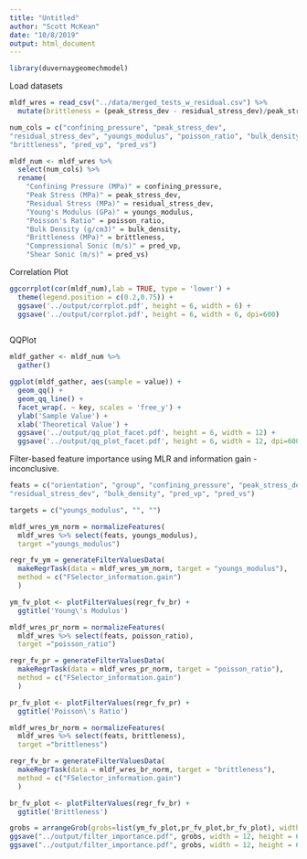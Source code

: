 ```yaml
---
title: "Untitled"
author: "Scott McKean"
date: "10/8/2019"
output: html_document
---
```


```r
library(duvernaygeomechmodel)
```

Load datasets

```r
mldf_wres = read_csv("../data/merged_tests_w_residual.csv") %>%
  mutate(brittleness = (peak_stress_dev - residual_stress_dev)/peak_stress_dev)
```

```r
num_cols = c("confining_pressure", "peak_stress_dev", 
"residual_stress_dev", "youngs_modulus", "poisson_ratio", "bulk_density", 
"brittleness", "pred_vp", "pred_vs")

mldf_num <- mldf_wres %>% 
  select(num_cols) %>%
  rename(
    "Confining Pressure (MPa)" = confining_pressure,
    "Peak Stress (MPa)" = peak_stress_dev, 
    "Residual Stress (MPa)" = residual_stress_dev, 
    "Young's Modulus (GPa)" = youngs_modulus,
    "Poisson's Ratio" = poisson_ratio, 
    "Bulk Density (g/cm3)" = bulk_density, 
    "Brittleness (MPa)" = brittleness, 
    "Compressional Sonic (m/s)" = pred_vp, 
    "Shear Sonic (m/s)" = pred_vs)
```

Correlation Plot

```r
ggcorrplot(cor(mldf_num),lab = TRUE, type = 'lower') +
  theme(legend.position = c(0.2,0.75)) +
  ggsave('../output/corrplot.pdf', height = 6, width = 6) +
  ggsave('../output/corrplot.pdf', height = 6, width = 6, dpi=600)
  
```

QQPlot

```r
mldf_gather <- mldf_num %>%
  gather()

ggplot(mldf_gather, aes(sample = value)) +
  geom_qq() +
  geom_qq_line() +
  facet_wrap(. ~ key, scales = 'free_y') +
  ylab('Sample Value') +
  xlab('Theoretical Value') +
  ggsave('../output/qq_plot_facet.pdf', height = 6, width = 12) +
  ggsave('../output/qq_plot_facet.pdf', height = 6, width = 12, dpi=600)
```

Filter-based feature importance using MLR and information gain - inconclusive.

```r
feats = c("orientation", "group", "confining_pressure", "peak_stress_dev", 
"residual_stress_dev", "bulk_density", "pred_vp", "pred_vs")

targets = c("youngs_modulus", "", "")

mldf_wres_ym_norm = normalizeFeatures(
  mldf_wres %>% select(feats, youngs_modulus),
  target ="youngs_modulus")

regr_fv_ym = generateFilterValuesData(
  makeRegrTask(data = mldf_wres_ym_norm, target = "youngs_modulus"), 
  method = c("FSelector_information.gain")
  )

ym_fv_plot <- plotFilterValues(regr_fv_br) +
  ggtitle('Young\'s Modulus')

mldf_wres_pr_norm = normalizeFeatures(
  mldf_wres %>% select(feats, poisson_ratio),
  target ="poisson_ratio")

regr_fv_pr = generateFilterValuesData(
  makeRegrTask(data = mldf_wres_pr_norm, target = "poisson_ratio"), 
  method = c("FSelector_information.gain")
  )

pr_fv_plot <- plotFilterValues(regr_fv_pr) +
  ggtitle('Poisson\'s Ratio')

mldf_wres_br_norm = normalizeFeatures(
  mldf_wres %>% select(feats, brittleness),
  target ="brittleness")

regr_fv_br = generateFilterValuesData(
  makeRegrTask(data = mldf_wres_br_norm, target = "brittleness"), 
  method = c("FSelector_information.gain")
  )

br_fv_plot <- plotFilterValues(regr_fv_br) +
  ggtitle('Brittleness')

grobs = arrangeGrob(grobs=list(ym_fv_plot,pr_fv_plot,br_fv_plot), widths = unit(c(4,4,4),"in"), heights = unit(c(6),"in"))
ggsave("../output/filter_importance.pdf", grobs, width = 12, height = 6)
ggsave("../output/filter_importance.pdf", grobs, width = 12, height = 6, dpi=600)
```


